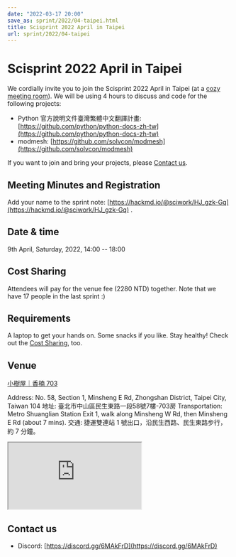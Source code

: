 ```yaml
---
date: "2022-03-17 20:00"
save_as: sprint/2022/04-taipei.html
title: Scisprint 2022 April in Taipei
url: sprint/2022/04-taipei
---
```


# Scisprint 2022 April in Taipei

We cordially invite you to join the Scisprint 2022 April in Taipei (at a
[cozy meeting room](#venue)). We will be using 4 hours to discuss and
code for the following projects:

- Python 官方說明文件臺灣繁體中文翻譯計畫:
  [https://github.com/python/python-docs-zh-tw](https://github.com/python/python-docs-zh-tw)
- modmesh: [https://github.com/solvcon/modmesh](https://github.com/solvcon/modmesh)

If you want to join and bring your projects, please [Contact
us](#contact-us).

## Meeting Minutes and Registration

Add your name to the sprint note: [https://hackmd.io/@sciwork/HJ_gzk-Gq](https://hackmd.io/@sciwork/HJ_gzk-Gq)
.

## Date & time

9th April, Saturday, 2022, 14:00 \-- 18:00

## Cost Sharing

Attendees will pay for the venue fee (2280 NTD) together.
Note that we have 17 people in the last sprint :)

## Requirements

A laptop to get your hands on. Some snacks if you like. Stay healthy!
Check out the [Cost Sharing](#cost-sharing), too.

## Venue

[小樹屋｜香楠 703](https://thehapp.com/space/336)

Address: No. 58, Section 1, Minsheng E Rd, Zhongshan District, Taipei
City, Taiwan 104
地址: 臺北市中山區民生東路一段58號7樓-703房
Transportation: Metro Shuanglian Station Exit 1, walk along Minsheng W
Rd, then Minsheng E Rd (about 7 mins).
交通: 捷運雙連站 1 號出口，沿民生西路、民生東路步行，約 7 分鐘。

<div
  style={{
    overflow: "hidden",
    paddingBottom: "56.25%",
    position: "relative",
    height: 0,
  }}
>
  <iframe
    src="https://www.google.com/maps/embed?pb=!1m18!1m12!1m3!1d3614.2960178677076!2d121.52301771423888!3d25.057954143486416!2m3!1f0!2f0!3f0!3m2!1i1024!2i768!4f13.1!3m3!1m2!1s0x3442a942b7090735%3A0xd95a07821ff1e15!2s703%2C%20No.%2058%2C%20Section%201%2C%20Minsheng%20E%20Rd%2C%20Zhongshan%20District%2C%20Taipei%20City%2C%20104!5e0!3m2!1sen!2stw!4v1647532517712!5m2!1sen!2stw"
    style={{
      left: 0,
      top: 0,
      height: "100%",
      width: "100%",
      position: "absolute",
      border: 0,
    }}
    allowfullscreen=""
    aria-hidden="false"
    tabindex="0"
    loading="lazy"
  ></iframe>
</div>

## Contact us

- Discord: [https://discord.gg/6MAkFrD](https://discord.gg/6MAkFrD)
